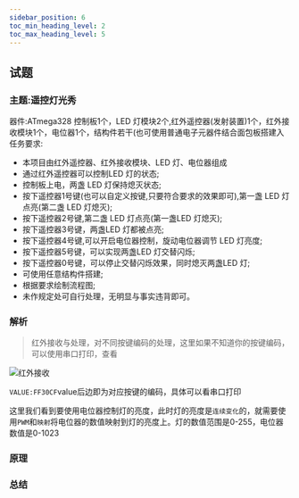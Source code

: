 ```yaml
---
sidebar_position: 6
toc_min_heading_level: 2
toc_max_heading_level: 5
---
```


## 试题

### 主题:遥控灯光秀
器件:ATmega328 控制板1个，LED 灯模块2个,红外遥控器(发射装置)1个，红外接收模块1个，电位器1个，结构件若干(也可使用普通电子元器件结合面包板搭建入任务要求:
* 本项目由红外遥控器、红外接收模块、LED 灯、电位器组成
* 通过红外遥控器可以控制LED 灯的状态;
* 控制板上电，两盏 LED 灯保持熄灭状态;
* 按下遥控器1号键(也可以自定义按键,只要符合要求的效果即可),第一盏 LED 灯点亮(第二盏 LED 灯熄灭);
* 按下遥控器2号键,第二盏 LED 灯点亮(第一盏LED 灯熄灭);
* 按下遥控器3号键，两盏LED 灯都被点亮;
* 按下遥控器4号键,可以开启电位器控制，旋动电位器调节 LED 灯亮度;
* 按下遥控器5号键，可以实现两盏LED 灯交替闪烁;
* 按下遥控器0号键，可以停止交替闪烁效果，同时熄灭两盏LED 灯;
* 可使用任意结构件搭建;
* 根据要求绘制流程图;
* 未作规定处可自行处理，无明显与事实违背即可。
### 解析
> 红外接收与处理，对不同按键编码的处理，这里如果不知道你的按键编码，可以使用串口打印，查看

![红外接收](../img/IRemote.png)

`VALUE:FF30CF`value后边即为对应按键的编码，具体可以看串口打印


这里我们看到要使用电位器控制灯的亮度，此时灯的亮度是`连续变化`的，就需要使用`PWM`和`映射`将电位器的数值映射到灯的亮度上。灯的数值范围是0-255，电位器数值是0-1023


### 原理

### 总结
